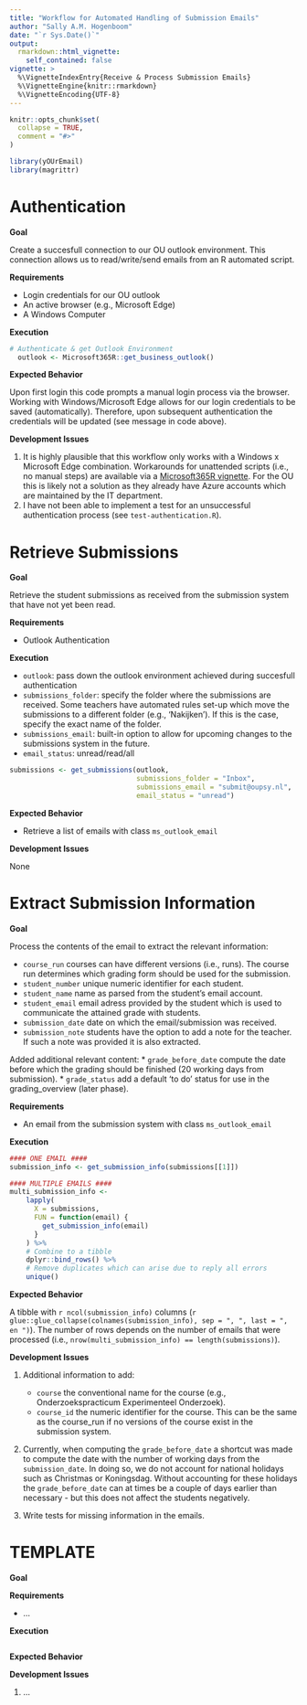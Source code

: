```yaml
---
title: "Workflow for Automated Handling of Submission Emails"
author: "Sally A.M. Hogenboom"
date: "`r Sys.Date()`"
output: 
  rmarkdown::html_vignette:
    self_contained: false
vignette: >
  %\VignetteIndexEntry{Receive & Process Submission Emails}
  %\VignetteEngine{knitr::rmarkdown}
  %\VignetteEncoding{UTF-8}
---
```


```r
knitr::opts_chunk$set(
  collapse = TRUE,
  comment = "#>"
)

library(yOUrEmail)
library(magrittr)
```

# Authentication

**Goal**

Create a succesfull connection to our OU outlook environment. 
This connection allows us to read/write/send emails from an R automated script.

**Requirements**

  * Login credentials for our OU outlook
  * An active browser (e.g., Microsoft Edge)
  * A Windows Computer
  
**Execution**

```r
# Authenticate & get Outlook Environment
  outlook <- Microsoft365R::get_business_outlook()
```

**Expected Behavior**

Upon first login this code prompts a manual login process via the browser. Working with Windows/Microsoft Edge allows for our login credentials to be saved (automatically). Therefore, upon subsequent authentication the credentials will be updated (see message in code above).

**Development Issues**

1. It is highly plausible that this workflow only works with a Windows x Microsoft Edge combination. Workarounds for unattended scripts (i.e., no manual steps) are available via a [Microsoft365R vignette](https://cran.r-project.org/web/packages/Microsoft365R/vignettes/scripted.html). For the OU this is likely not a solution as they already have Azure accounts which are maintained by the IT department.
1. I have not been able to implement a test for an unsuccessful authentication process (see `test-authentication.R`).

# Retrieve Submissions

**Goal**

Retrieve the student submissions as received from the submission system that have
not yet been read.

**Requirements**

  * Outlook Authentication
  
**Execution**

* `outlook`: pass down the outlook environment achieved during succesfull authentication
* `submissions_folder`: specify the folder where the submissions are received. 
Some teachers have automated rules set-up which move the submissions to a different
folder (e.g., 'Nakijken'). If this is the case, specify the exact name of the folder.
* `submissions_email`: built-in option to allow for upcoming changes to the submissions system in the future.
* `email_status`: unread/read/all

```r
submissions <- get_submissions(outlook,
                               submissions_folder = "Inbox",
                               submissions_email = "submit@oupsy.nl",
                               email_status = "unread")
```

**Expected Behavior**

* Retrieve a list of emails with class `ms_outlook_email`

**Development Issues**

None

# Extract Submission Information

**Goal**

Process the contents of the email to extract the relevant information:

  * `course_run` courses can have different versions (i.e., runs). The course run determines which grading form should be used for the submission.
  * `student_number` unique numeric identifier for each student.
  * `student_name` name as parsed from the student's email account.
  * `student_email` email adress provided by the student which is used to communicate the attained grade with students.
  * `submission_date` date on which the email/submission was received.
  * `submission_note` students have the option to add a note for the teacher. If such a note was provided it is also extracted.
  
Added additional relevant content:
  * `grade_before_date` compute the date before which the grading should be finished (20 working days from submission).
  * `grade_status` add a default 'to do' status for use in the grading_overview (later phase).

**Requirements**

  * An email from the submission system with class `ms_outlook_email`
  
**Execution**

```r
#### ONE EMAIL ####
submission_info <- get_submission_info(submissions[[1]])

#### MULTIPLE EMAILS ####
multi_submission_info <-
    lapply(
      X = submissions,
      FUN = function(email) {
        get_submission_info(email)
      }
    ) %>%
    # Combine to a tibble
    dplyr::bind_rows() %>%
    # Remove duplicates which can arise due to reply all errors
    unique()
```

**Expected Behavior**

A tibble with `r ncol(submission_info)` columns (`r glue::glue_collapse(colnames(submission_info), sep = ", ", last = ", en ")`). The number of rows depends on
the number of emails that were processed (i.e., `nrow(multi_submission_info) == length(submissions)`).

**Development Issues**

1. Additional information to add:

    * `course` the conventional name for the course (e.g., Onderzoekspracticum Experimenteel Onderzoek).
    * `course_id` the numeric identifier for the course. This can be the same as the course_run if no versions of the course exist in the submission system. 

1. Currently, when computing the `grade_before_date` a shortcut was made to
compute the date with the number of working days from the `submission_date`. 
In doing so, we do not account for national holidays such as Christmas or Koningsdag.
Without accounting for these holidays the `grade_before_date` can at times be a
couple of days earlier than necessary - but this does not affect the students negatively.

1. Write tests for missing information in the emails.

# TEMPLATE

**Goal**


**Requirements**

  * ...
  
**Execution**

```r

```

**Expected Behavior**

**Development Issues**

1. ...


